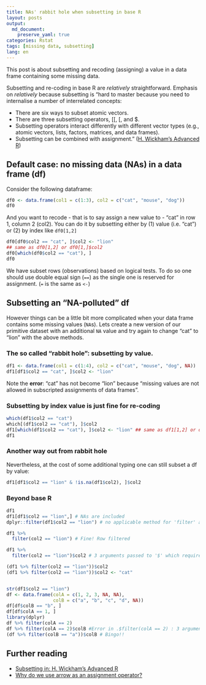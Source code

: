 ```yaml
---
title: NAs' rabbit hole when subsetting in base R
layout: posts
output:
  md_document:
    preserve_yaml: true
categories: Rstat
tags: [missing data, subsetting]
lang: en
---
```

This post is about subsetting and recoding (assigning) a value in a data frame containing some missing data.

Subsetting and re-coding in base R are *relatively* straightforward. Emphasis on *relatively* because subsetting is "hard to master because you need to internalise a number of interrelated concepts:

 - There are six ways to subset atomic vectors.
 - There are three subsetting operators, [[, [, and $.
 - Subsetting operators interact differently with different vector types (e.g.,
   atomic vectors, lists, factors, matrices, and data frames).
 - Subsetting can be combined with assignment." ([H. Wickham's Advanced R](https://adv-r.hadley.nz/subsetting.html))

## Default case: no missing data (NAs) in a data frame (df)

Consider the following dataframe:

```r
df0 <- data.frame(col1 = c(1:3), col2 = c("cat", "mouse", "dog"))
df0
```

And you want to recode - that is to say assign a new value to - "cat" in row 1, column 2 (col2). You can do it by subsetting either by (1) value (i.e. "cat") or (2) by index like `df0[1,2]`

```r
df0[df0$col2 == "cat", ]$col2 <- "lion"
## same as df0[1,2] or df0[1,]$col2
df0[which(df0$col2 == "cat"), ]
df0
```

We have subset rows (observations) based on logical tests. To do so one should use double equal sign (`==`) as the single one is reserved for assignment. (`=` is the same as `<-`) 

## Subsetting an "NA-polluted" df

However things can be a little bit more complicated when your data frame contains some missing values (`NA`s). Lets create a new version of our primitive dataset with an additional `NA` value and try again to change "cat" to "lion" with the above methods.

### The so called "rabbit hole": subsetting by value.

```r
df1 <- data.frame(col1 = c(1:4), col2 = c("cat", "mouse", "dog", NA))
df1[df1$col2 == "cat", ]$col2 <- "lion"
```

Note the **error**: "cat" has not become "lion" because "missing values are not allowed in subscripted assignments of data frames".

### Subsetting by index value is just fine for re-coding

```r
which(df1$col2 == "cat")
which[(df1$col2 == "cat"), ]$col2
df1[which(df1$col2 == "cat"), ]$col2 <- "lion" ## same as df1[1,2] or df1[1,]$col2
df1
```

### Another way out from rabbit hole

Nevertheless, at the cost of some additional typing one can still subset a df by value:

```r
df1[df1$col2 == "lion" & !is.na(df1$col2), ]$col2
```

### Beyond base R

```r
df1
df1[df1$col2 == "lion",] # NAs are included
dplyr::filter(df1$col2 == "lion") # no applicable method for 'filter' applied to an object of class "logical"

df1 %>%
  filter(col2 == "lion") # Fine! Row filtered

df1 %>%
  filter(col2 == "lion")$col2 # 3 arguments passed to '$' which requires 2

(df1 %>% filter(col2 == "lion"))$col2
(df1 %>% filter(col2 == "lion"))$col2 <- "cat"


str(df1$col2 == "lion")
df <- data.frame(colA = c(1, 2, 3, NA, NA),
                 colB = c("a", "b", "c", "d", NA))
df[df$colB == "b", ]
df[df$colA == 1, ]
library(dplyr)
df %>% filter(colA == 2)
df %>% filter(colA == 2)$colB #Error in .$filter(colA == 2) : 3 arguments passed to '$' which requires 2
(df %>% filter(colB == "a"))$colB # Bingo!!
```

## Further reading

- [Subsetting in: H. Wickham's Advanced R](http://adv-r.had.co.nz/https://adv-r.hadley.nz/subsetting.html)
- [Why do we use arrow as an assignment operator?](https://www.r-bloggers.com/2018/09/why-do-we-use-arrow-as-an-assignment-operator/)
